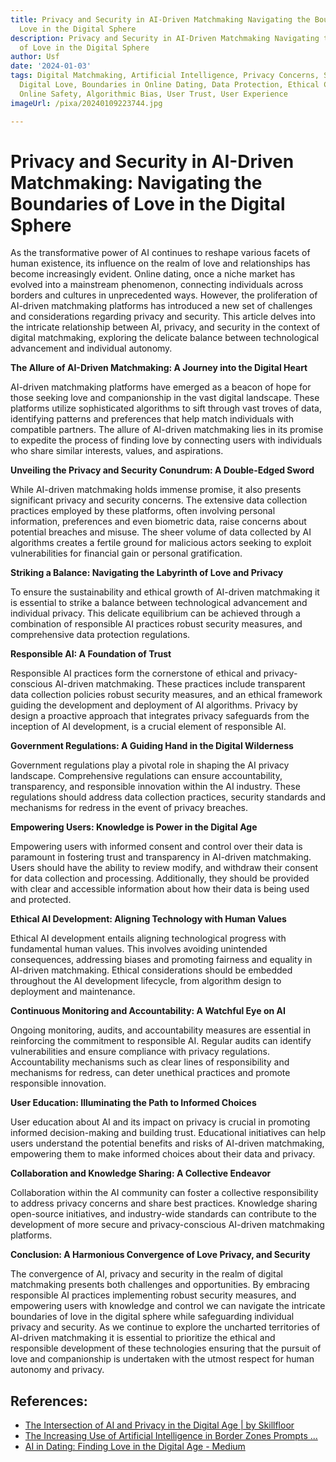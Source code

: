 ```yaml
---
title: Privacy and Security in AI-Driven Matchmaking Navigating the Boundaries of
  Love in the Digital Sphere
description: Privacy and Security in AI-Driven Matchmaking Navigating the Boundaries
  of Love in the Digital Sphere
author: Usf
date: '2024-01-03'
tags: Digital Matchmaking, Artificial Intelligence, Privacy Concerns, Security Measures,
  Digital Love, Boundaries in Online Dating, Data Protection, Ethical Considerations,
  Online Safety, Algorithmic Bias, User Trust, User Experience
imageUrl: /pixa/20240109223744.jpg

---
```

# Privacy and Security in AI-Driven  Matchmaking: Navigating the Boundaries of Love in the Digital Sphere

As the transformative power of AI  continues to reshape various facets of human existence, its influence on the realm of love and relationships has become increasingly evident. Online dating, once a niche market has evolved into  a  mainstream phenomenon, connecting individuals across borders  and cultures in unprecedented ways. However, the  proliferation of AI-driven matchmaking platforms has introduced a new set of challenges and considerations regarding  privacy and security. This article delves into the intricate relationship between AI, privacy, and security in the context of digital matchmaking, exploring the delicate balance between technological  advancement and individual autonomy.

**The Allure of  AI-Driven Matchmaking: A Journey  into the Digital Heart**

AI-driven matchmaking platforms have emerged as a beacon of hope for those seeking love and companionship in the vast digital landscape. These platforms  utilize sophisticated algorithms  to sift through vast troves  of data, identifying patterns and preferences that help match individuals with compatible partners. The allure  of AI-driven matchmaking lies in  its promise  to expedite the process of finding  love by connecting users with individuals who share similar  interests, values, and aspirations.

**Unveiling the Privacy and Security Conundrum: A  Double-Edged Sword**

While AI-driven matchmaking holds immense promise, it also presents significant privacy  and security concerns. The extensive data collection practices  employed by  these platforms, often involving personal  information, preferences and even biometric data, raise concerns about potential breaches and misuse. The sheer volume of data  collected by AI algorithms creates a fertile ground for malicious  actors seeking to exploit vulnerabilities for financial gain or personal gratification.

**Striking  a Balance:  Navigating the Labyrinth of  Love and Privacy**

To ensure the sustainability and ethical  growth of AI-driven  matchmaking it is essential to strike  a balance between technological  advancement and individual privacy. This delicate equilibrium  can be  achieved through a combination of responsible AI practices  robust security  measures, and comprehensive data protection regulations.

**Responsible AI: A Foundation of Trust**

Responsible AI practices form the cornerstone of ethical and  privacy-conscious AI-driven matchmaking.  These practices include transparent  data collection policies robust security measures, and an ethical framework guiding the development and deployment  of AI algorithms. Privacy by design a proactive approach that integrates privacy safeguards from the inception of AI development, is a crucial element of responsible AI.

**Government Regulations: A Guiding Hand in the Digital Wilderness**

Government regulations play  a pivotal role  in shaping  the AI privacy landscape. Comprehensive regulations can ensure accountability, transparency, and responsible  innovation within the AI industry. These regulations should address data collection practices, security standards and mechanisms for redress in the event  of privacy breaches.

**Empowering Users: Knowledge is Power in the Digital Age**

Empowering users with informed consent and control over their data is paramount in fostering trust and transparency in AI-driven matchmaking. Users should have the  ability to review modify, and withdraw their consent for data collection and processing. Additionally, they  should  be provided with clear  and accessible  information about how their data is being used and protected.

**Ethical AI Development: Aligning Technology with Human Values**

Ethical AI development entails aligning technological progress with fundamental human values. This involves avoiding  unintended consequences, addressing biases and promoting fairness and equality in AI-driven matchmaking.  Ethical considerations should be embedded throughout the AI development lifecycle, from algorithm  design to deployment and maintenance.

**Continuous Monitoring and Accountability: A  Watchful Eye on AI**

Ongoing monitoring,  audits, and accountability measures are essential in reinforcing the commitment  to responsible AI. Regular audits can identify vulnerabilities and ensure compliance with privacy  regulations. Accountability mechanisms such  as clear lines of responsibility and mechanisms for redress, can deter  unethical practices and promote responsible innovation.

**User Education: Illuminating the Path to Informed Choices**

User education about AI and its impact on  privacy is crucial in promoting informed decision-making and building trust. Educational initiatives can help users understand the potential benefits and risks of AI-driven matchmaking, empowering them to make  informed choices about their data and privacy.

**Collaboration and Knowledge  Sharing: A Collective Endeavor**

Collaboration within the AI community can  foster a collective responsibility to address privacy concerns and share best practices. Knowledge sharing open-source initiatives, and industry-wide standards can contribute to the development of more secure and privacy-conscious AI-driven matchmaking platforms.

**Conclusion: A Harmonious Convergence of Love Privacy, and Security**

The  convergence of AI,  privacy and security in the realm of digital matchmaking  presents  both challenges and opportunities. By embracing responsible AI practices implementing robust security measures,  and  empowering  users with knowledge and  control we can navigate  the intricate boundaries  of love  in the digital  sphere while safeguarding individual privacy and security. As we continue to explore the uncharted territories of AI-driven matchmaking it is essential to prioritize the ethical and responsible  development of these technologies ensuring that the  pursuit of love and companionship is undertaken with  the utmost respect for human autonomy and privacy.

## References:
- [The Intersection of AI and Privacy in the Digital Age | by Skillfloor](https://medium.com/@skillfloor_29561/the-intersection-of-ai-and-privacy-in-the-digital-age-482a21be1b82)
- [The Increasing Use of Artificial Intelligence in Border Zones Prompts ...](https://www.migrationpolicy.org/article/artificial-intelligence-border-zones-privacy)
- [AI in Dating: Finding Love in the Digital Age - Medium](https://medium.com/aimonks/ai-in-dating-finding-love-in-the-digital-age-4c287d1bb56b)
